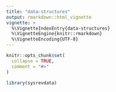 ```yaml
---
title: "data-structures"
output: rmarkdown::html_vignette
vignette: >
  %\VignetteIndexEntry{data-structures}
  %\VignetteEngine{knitr::rmarkdown}
  %\VignetteEncoding{UTF-8}
---
```


```r
knitr::opts_chunk$set(
  collapse = TRUE,
  comment = "#>"
)
```

```r
library(sysrevdata)
```
